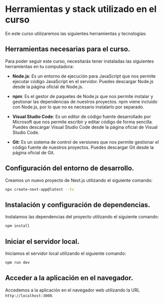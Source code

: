 # Herramientas y stack utilizado en el curso

En este curso utilizaremos las siguientes herramientas y tecnologías:

## Herramientas necesarias para el curso.

Para poder seguir este curso, necesitarás tener instaladas las siguientes herramientas en tu computadora:

- **Node.js**: Es un entorno de ejecución para JavaScript que nos permite ejecutar código JavaScript en el servidor. Puedes descargar Node.js desde la página oficial de Node.js.

- **npm**: Es el gestor de paquetes de Node.js que nos permite instalar y gestionar las dependencias de nuestros proyectos. npm viene incluido con Node.js, por lo que no es necesario instalarlo por separado.

- **Visual Studio Code**: Es un editor de código fuente desarrollado por Microsoft que nos permite escribir y editar código de forma sencilla. Puedes descargar Visual Studio Code desde la página oficial de Visual Studio Code.

- **Git**: Es un sistema de control de versiones que nos permite gestionar el código fuente de nuestros proyectos. Puedes descargar Git desde la página oficial de Git.

## Configuración del entorno de desarrollo.

Creamos un nuevo proyecto de Next.js utilizando el siguiente comando:

``` bash
npx create-next-app@latest --ts
```

## Instalación y configuración de dependencias.

Instalamos las dependencias del proyecto utilizando el siguiente comando:

``` bash
npm install
```

## Iniciar el servidor local.

Iniciamos el servidor local utilizando el siguiente comando:

``` bash
npm run dev
```

## Acceder a la aplicación en el navegador.

Accedemos a la aplicación en el navegador web utilizando la URL `http://localhost:3000`.



